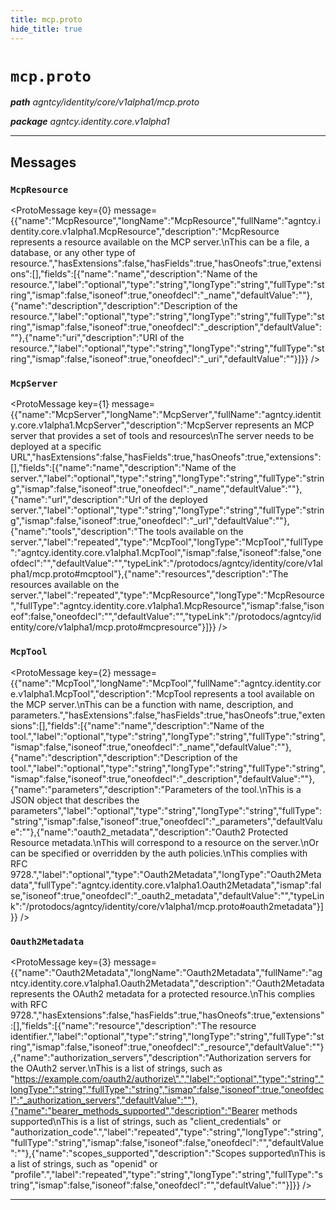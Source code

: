 ```yaml
---
title: mcp.proto
hide_title: true
---
```



# `mcp.proto`
_**path** agntcy/identity/core/v1alpha1/mcp.proto_

_**package** agntcy.identity.core.v1alpha1_



---

## Messages


### `McpResource`
<ProtoMessage key={0} message={{"name":"McpResource","longName":"McpResource","fullName":"agntcy.identity.core.v1alpha1.McpResource","description":"McpResource represents a resource available on the MCP server.\nThis can be a file, a database, or any other type of resource.","hasExtensions":false,"hasFields":true,"hasOneofs":true,"extensions":[],"fields":[{"name":"name","description":"Name of the resource.","label":"optional","type":"string","longType":"string","fullType":"string","ismap":false,"isoneof":true,"oneofdecl":"_name","defaultValue":""},{"name":"description","description":"Description of the resource.","label":"optional","type":"string","longType":"string","fullType":"string","ismap":false,"isoneof":true,"oneofdecl":"_description","defaultValue":""},{"name":"uri","description":"URI of the resource.","label":"optional","type":"string","longType":"string","fullType":"string","ismap":false,"isoneof":true,"oneofdecl":"_uri","defaultValue":""}]}} />


### `McpServer`
<ProtoMessage key={1} message={{"name":"McpServer","longName":"McpServer","fullName":"agntcy.identity.core.v1alpha1.McpServer","description":"McpServer represents an MCP server that provides a set of tools and resources\nThe server needs to be deployed at a specific URL","hasExtensions":false,"hasFields":true,"hasOneofs":true,"extensions":[],"fields":[{"name":"name","description":"Name of the server.","label":"optional","type":"string","longType":"string","fullType":"string","ismap":false,"isoneof":true,"oneofdecl":"_name","defaultValue":""},{"name":"url","description":"Url of the deployed server.","label":"optional","type":"string","longType":"string","fullType":"string","ismap":false,"isoneof":true,"oneofdecl":"_url","defaultValue":""},{"name":"tools","description":"The tools available on the server.","label":"repeated","type":"McpTool","longType":"McpTool","fullType":"agntcy.identity.core.v1alpha1.McpTool","ismap":false,"isoneof":false,"oneofdecl":"","defaultValue":"","typeLink":"/protodocs/agntcy/identity/core/v1alpha1/mcp.proto#mcptool"},{"name":"resources","description":"The resources available on the server.","label":"repeated","type":"McpResource","longType":"McpResource","fullType":"agntcy.identity.core.v1alpha1.McpResource","ismap":false,"isoneof":false,"oneofdecl":"","defaultValue":"","typeLink":"/protodocs/agntcy/identity/core/v1alpha1/mcp.proto#mcpresource"}]}} />


### `McpTool`
<ProtoMessage key={2} message={{"name":"McpTool","longName":"McpTool","fullName":"agntcy.identity.core.v1alpha1.McpTool","description":"McpTool represents a tool available on the MCP server.\nThis can be a function with name, description, and parameters.","hasExtensions":false,"hasFields":true,"hasOneofs":true,"extensions":[],"fields":[{"name":"name","description":"Name of the tool.","label":"optional","type":"string","longType":"string","fullType":"string","ismap":false,"isoneof":true,"oneofdecl":"_name","defaultValue":""},{"name":"description","description":"Description of the tool.","label":"optional","type":"string","longType":"string","fullType":"string","ismap":false,"isoneof":true,"oneofdecl":"_description","defaultValue":""},{"name":"parameters","description":"Parameters of the tool.\nThis is a JSON object that describes the parameters","label":"optional","type":"string","longType":"string","fullType":"string","ismap":false,"isoneof":true,"oneofdecl":"_parameters","defaultValue":""},{"name":"oauth2_metadata","description":"Oauth2 Protected Resource metadata.\nThis will correspond to a resource on the server.\nOr can be specified or overridden by the auth policies.\nThis complies with RFC 9728.","label":"optional","type":"Oauth2Metadata","longType":"Oauth2Metadata","fullType":"agntcy.identity.core.v1alpha1.Oauth2Metadata","ismap":false,"isoneof":true,"oneofdecl":"_oauth2_metadata","defaultValue":"","typeLink":"/protodocs/agntcy/identity/core/v1alpha1/mcp.proto#oauth2metadata"}]}} />


### `Oauth2Metadata`
<ProtoMessage key={3} message={{"name":"Oauth2Metadata","longName":"Oauth2Metadata","fullName":"agntcy.identity.core.v1alpha1.Oauth2Metadata","description":"Oauth2Metadata represents the OAuth2 metadata for a protected resource.\nThis complies with RFC 9728.","hasExtensions":false,"hasFields":true,"hasOneofs":true,"extensions":[],"fields":[{"name":"resource","description":"The resource identifier.","label":"optional","type":"string","longType":"string","fullType":"string","ismap":false,"isoneof":true,"oneofdecl":"_resource","defaultValue":""},{"name":"authorization_servers","description":"Authorization servers for the OAuth2 server.\nThis is a list of strings, such as \"https://example.com/oauth2/authorize\".","label":"optional","type":"string","longType":"string","fullType":"string","ismap":false,"isoneof":true,"oneofdecl":"_authorization_servers","defaultValue":""},{"name":"bearer_methods_supported","description":"Bearer methods supported\nThis is a list of strings, such as \"client_credentials\" or \"authorization_code\".","label":"repeated","type":"string","longType":"string","fullType":"string","ismap":false,"isoneof":false,"oneofdecl":"","defaultValue":""},{"name":"scopes_supported","description":"Scopes supported\nThis is a list of strings, such as \"openid\" or \"profile\".","label":"repeated","type":"string","longType":"string","fullType":"string","ismap":false,"isoneof":false,"oneofdecl":"","defaultValue":""}]}} />

---


  